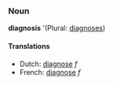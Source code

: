 ===Noun===
'''diagnosis''' '(Plural: [[diagnoses]])

====Translations====
*Dutch: [[diagnose]] ''f''
*French: [[diagnose]] ''f''